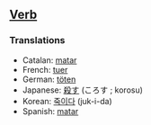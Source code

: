 ==[[Verb]]==

===Translations===

*Catalan: [[matar]]
*French: [[tuer]]
*German: [[töten]]
*Japanese: [[殺す]] (ころす ; korosu)
*Korean: [[죽이다]] (juk-i-da)
*Spanish: [[matar]]